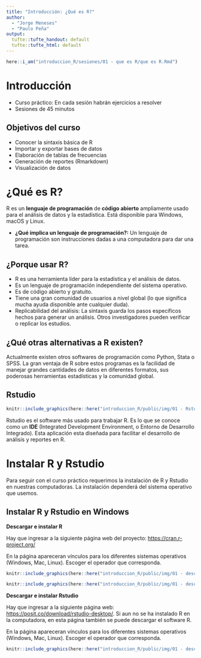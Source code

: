 ```yaml
---
title: "Introducción: ¿Qué es R?"
author:
  - "Jorge Meneses"
  - "Paulo Peña"
output:
  tufte::tufte_handout: default
  tufte::tufte_html: default
---
```


```r
here::i_am("introduccion_R/sesiones/01 - que es R/que es R.Rmd")
```

# Introducción

-   Curso práctico: En cada sesión habrán ejercicios a resolver
-   Sesiones de 45 minutos

## Objetivos del curso

-   Conocer la sintaxis básica de R
-   Importar y exportar bases de datos
-   Elaboración de tablas de frecuencias
-   Generación de reportes (Rmarkdown)
-   Visualización de datos

# ¿Qué es R?

R es un **lenguaje de programación** de **código abierto** ampliamente usado para el análisis de datos y la estadística. Está disponible para Windows, macOS y Linux.

-   **¿Qué implica un lenguaje de programación?:** Un lenguaje de programación son instrucciones dadas a una computadora para dar una tarea.

## ¿Porque usar R?

-   R es una herramienta líder para la estadística y el análisis de datos.
-   Es un lenguaje de programación independiente del sistema operativo.
-   Es de código abierto y gratuito.
-   Tiene una gran comunidad de usuarios a nivel global (lo que significa mucha ayuda disponible ante cualquier duda).
-   Replicabilidad del análisis: La sintaxis guarda los pasos específicos hechos para generar un análisis. Otros investigadores pueden verificar o replicar los estudios.

## ¿Qué otras alternativas a R existen?

Actualmente existen otros softwares de programación como Python, Stata o SPSS. La gran ventaja de R sobre estos programas es la facilidad de manejar grandes cantidades de datos en diferentes formatos, sus poderosas herramientas estadísticas y la comunidad global.

## Rstudio

```r
knitr::include_graphics(here::here("introduccion_R/public/img/01 - Rstudio.png"))
```

Rstudio es el software más usado para trabajar R. Es lo que se conoce como un **IDE** (Integrated Development Environment, o Entorno de Desarrollo Integrado). Esta aplicación esta diseñada para facilitar el desarrollo de análisis y reportes en R.

# Instalar R y Rstudio

Para seguir con el curso práctico requerimos la instalación de R y Rstudio en nuestras computadoras. La instalación dependerá del sistema operativo que usemos.

## Instalar R y Rstudio en Windows

**Descargar e instalar R**

Hay que ingresar a la siguiente página web del proyecto: <https://cran.r-project.org/>

En la página apareceran vínculos para los diferentes sistemas operativos (Windows, Mac, Linux). Escoger el operador que corresponda.

```r
knitr::include_graphics(here::here("introduccion_R/public/img/01 - descargarR.png"))
```

```r
knitr::include_graphics(here::here("introduccion_R/public/img/01 - descargarR2.png"))
```

**Descargar e instalar Rstudio**

Hay que ingresar a la siguiente página web: <https://posit.co/download/rstudio-desktop/>. Si aun no se ha instalado R en la computadora, en esta página también se puede descargar el software R.

En la página apareceran vínculos para los diferentes sistemas operativos (Windows, Mac, Linux). Escoger el operador que corresponda.

```r
knitr::include_graphics(here::here("introduccion_R/public/img/01 - descargarRStudio.png"))
```
